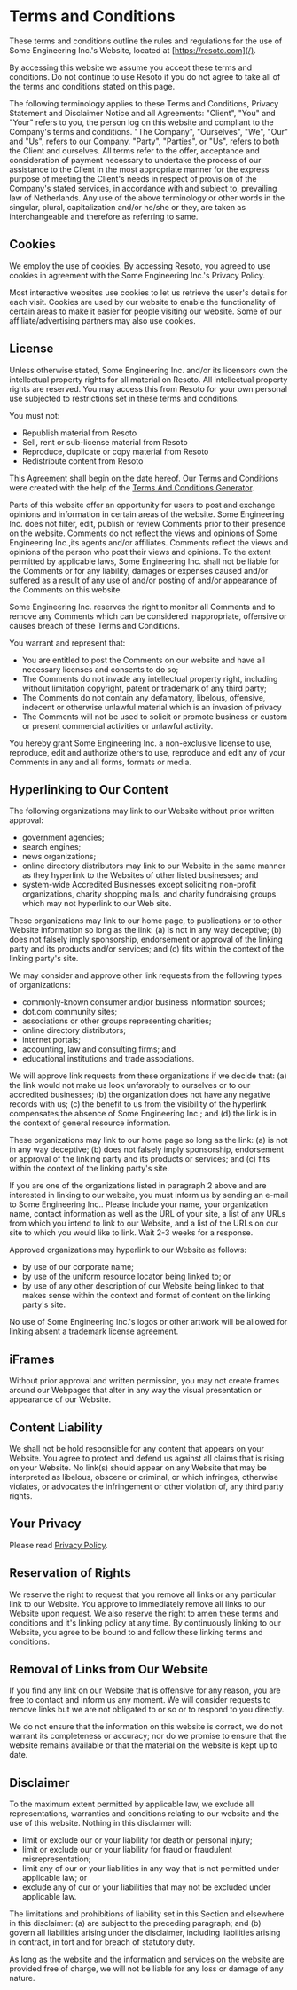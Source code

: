 # Terms and Conditions

These terms and conditions outline the rules and regulations for the use of Some Engineering Inc.'s Website, located at [https://resoto.com](/).

By accessing this website we assume you accept these terms and conditions. Do not continue to use Resoto if you do not agree to take all of the terms and conditions stated on this page.

The following terminology applies to these Terms and Conditions, Privacy Statement and Disclaimer Notice and all Agreements: "Client", "You" and "Your" refers to you, the person log on this website and compliant to the Company's terms and conditions. "The Company", "Ourselves", "We", "Our" and "Us", refers to our Company. "Party", "Parties", or "Us", refers to both the Client and ourselves. All terms refer to the offer, acceptance and consideration of payment necessary to undertake the process of our assistance to the Client in the most appropriate manner for the express purpose of meeting the Client's needs in respect of provision of the Company's stated services, in accordance with and subject to, prevailing law of Netherlands. Any use of the above terminology or other words in the singular, plural, capitalization and/or he/she or they, are taken as interchangeable and therefore as referring to same.

## Cookies

We employ the use of cookies. By accessing Resoto, you agreed to use cookies in agreement with the Some Engineering Inc.'s Privacy Policy.

Most interactive websites use cookies to let us retrieve the user's details for each visit. Cookies are used by our website to enable the functionality of certain areas to make it easier for people visiting our website. Some of our affiliate/advertising partners may also use cookies.

## License

Unless otherwise stated, Some Engineering Inc. and/or its licensors own the intellectual property rights for all material on Resoto. All intellectual property rights are reserved. You may access this from Resoto for your own personal use subjected to restrictions set in these terms and conditions.

You must not:

- Republish material from Resoto
- Sell, rent or sub-license material from Resoto
- Reproduce, duplicate or copy material from Resoto
- Redistribute content from Resoto

This Agreement shall begin on the date hereof. Our Terms and Conditions were created with the help of the [Terms And Conditions Generator](https://termsandconditionsgenerator.com).

Parts of this website offer an opportunity for users to post and exchange opinions and information in certain areas of the website. Some Engineering Inc. does not filter, edit, publish or review Comments prior to their presence on the website. Comments do not reflect the views and opinions of Some Engineering Inc.,its agents and/or affiliates. Comments reflect the views and opinions of the person who post their views and opinions. To the extent permitted by applicable laws, Some Engineering Inc. shall not be liable for the Comments or for any liability, damages or expenses caused and/or suffered as a result of any use of and/or posting of and/or appearance of the Comments on this website.

Some Engineering Inc. reserves the right to monitor all Comments and to remove any Comments which can be considered inappropriate, offensive or causes breach of these Terms and Conditions.

You warrant and represent that:

- You are entitled to post the Comments on our website and have all necessary licenses and consents to do so;
- The Comments do not invade any intellectual property right, including without limitation copyright, patent or trademark of any third party;
- The Comments do not contain any defamatory, libelous, offensive, indecent or otherwise unlawful material which is an invasion of privacy
- The Comments will not be used to solicit or promote business or custom or present commercial activities or unlawful activity.

You hereby grant Some Engineering Inc. a non-exclusive license to use, reproduce, edit and authorize others to use, reproduce and edit any of your Comments in any and all forms, formats or media.

## Hyperlinking to Our Content

The following organizations may link to our Website without prior written approval:

- government agencies;
- search engines;
- news organizations;
- online directory distributors may link to our Website in the same manner as they hyperlink to the Websites of other listed businesses; and
- system-wide Accredited Businesses except soliciting non-profit organizations, charity shopping malls, and charity fundraising groups which may not hyperlink to our Web site.

These organizations may link to our home page, to publications or to other Website information so long as the link: (a) is not in any way deceptive; (b) does not falsely imply sponsorship, endorsement or approval of the linking party and its products and/or services; and (c) fits within the context of the linking party's site.

We may consider and approve other link requests from the following types of organizations:

- commonly-known consumer and/or business information sources;
- dot.com community sites;
- associations or other groups representing charities;
- online directory distributors;
- internet portals;
- accounting, law and consulting firms; and
- educational institutions and trade associations.

We will approve link requests from these organizations if we decide that: (a) the link would not make us look unfavorably to ourselves or to our accredited businesses; (b) the organization does not have any negative records with us; (c) the benefit to us from the visibility of the hyperlink compensates the absence of Some Engineering Inc.; and (d) the link is in the context of general resource information.

These organizations may link to our home page so long as the link: (a) is not in any way deceptive; (b) does not falsely imply sponsorship, endorsement or approval of the linking party and its products or services; and (c) fits within the context of the linking party's site.

If you are one of the organizations listed in paragraph 2 above and are interested in linking to our website, you must inform us by sending an e-mail to Some Engineering Inc.. Please include your name, your organization name, contact information as well as the URL of your site, a list of any URLs from which you intend to link to our Website, and a list of the URLs on our site to which you would like to link. Wait 2-3 weeks for a response.

Approved organizations may hyperlink to our Website as follows:

- by use of our corporate name;
- by use of the uniform resource locator being linked to; or
- by use of any other description of our Website being linked to that makes sense within the context and format of content on the linking party's site.

No use of Some Engineering Inc.'s logos or other artwork will be allowed for linking absent a trademark license agreement.

## iFrames

Without prior approval and written permission, you may not create frames around our Webpages that alter in any way the visual presentation or appearance of our Website.

## Content Liability

We shall not be hold responsible for any content that appears on your Website. You agree to protect and defend us against all claims that is rising on your Website. No link(s) should appear on any Website that may be interpreted as libelous, obscene or criminal, or which infringes, otherwise violates, or advocates the infringement or other violation of, any third party rights.

## Your Privacy

Please read [Privacy Policy](/privacy).

## Reservation of Rights

We reserve the right to request that you remove all links or any particular link to our Website. You approve to immediately remove all links to our Website upon request. We also reserve the right to amen these terms and conditions and it's linking policy at any time. By continuously linking to our Website, you agree to be bound to and follow these linking terms and conditions.

## Removal of Links from Our Website

If you find any link on our Website that is offensive for any reason, you are free to contact and inform us any moment. We will consider requests to remove links but we are not obligated to or so or to respond to you directly.

We do not ensure that the information on this website is correct, we do not warrant its completeness or accuracy; nor do we promise to ensure that the website remains available or that the material on the website is kept up to date.

## Disclaimer

To the maximum extent permitted by applicable law, we exclude all representations, warranties and conditions relating to our website and the use of this website. Nothing in this disclaimer will:

- limit or exclude our or your liability for death or personal injury;
- limit or exclude our or your liability for fraud or fraudulent misrepresentation;
- limit any of our or your liabilities in any way that is not permitted under applicable law; or
- exclude any of our or your liabilities that may not be excluded under applicable law.

The limitations and prohibitions of liability set in this Section and elsewhere in this disclaimer: (a) are subject to the preceding paragraph; and (b) govern all liabilities arising under the disclaimer, including liabilities arising in contract, in tort and for breach of statutory duty.

As long as the website and the information and services on the website are provided free of charge, we will not be liable for any loss or damage of any nature.
